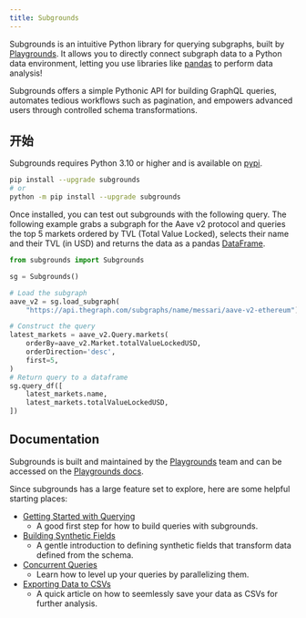 ```yaml
---
title: Subgrounds
---
```


Subgrounds is an intuitive Python library for querying subgraphs, built by [Playgrounds](https://playgrounds.network/). It allows you to directly connect subgraph data to a Python data environment, letting you use libraries like [pandas](https://pandas.pydata.org/) to perform data analysis!

Subgrounds offers a simple Pythonic API for building GraphQL queries, automates tedious workflows such as pagination, and empowers advanced users through controlled schema transformations.

## 开始

Subgrounds requires Python 3.10 or higher and is available on [pypi](https://pypi.org/project/subgrounds/).

```bash
pip install --upgrade subgrounds
# or
python -m pip install --upgrade subgrounds
```

Once installed, you can test out subgrounds with the following query. The following example grabs a subgraph for the Aave v2 protocol and queries the top 5 markets ordered by TVL (Total Value Locked), selects their name and their TVL (in USD) and returns the data as a pandas [DataFrame](https://pandas.pydata.org/pandas-docs/dev/reference/api/pandas.DataFrame.html#pandas.DataFrame).

```python
from subgrounds import Subgrounds

sg = Subgrounds()

# Load the subgraph
aave_v2 = sg.load_subgraph(
    "https://api.thegraph.com/subgraphs/name/messari/aave-v2-ethereum")

# Construct the query
latest_markets = aave_v2.Query.markets(
    orderBy=aave_v2.Market.totalValueLockedUSD,
    orderDirection='desc',
    first=5,
)
# Return query to a dataframe
sg.query_df([
    latest_markets.name,
    latest_markets.totalValueLockedUSD,
])
```

## Documentation

Subgrounds is built and maintained by the [Playgrounds](https://playgrounds.network/) team and can be accessed on the [Playgrounds docs](https://docs.playgrounds.network/subgrounds).

Since subgrounds has a large feature set to explore, here are some helpful starting places:

- [Getting Started with Querying](https://docs.playgrounds.network/subgrounds/getting_started/basics/)
  - A good first step for how to build queries with subgrounds.
- [Building Synthetic Fields](https://docs.playgrounds.network/subgrounds/getting_started/synthetic_fields/)
  - A gentle introduction to defining synthetic fields that transform data defined from the schema.
- [Concurrent Queries](https://docs.playgrounds.network/subgrounds/getting_started/async/)
  - Learn how to level up your queries by parallelizing them.
- [Exporting Data to CSVs](https://docs.playgrounds.network/subgrounds/faq/exporting/)
  - A quick article on how to seemlessly save your data as CSVs for further analysis.
